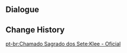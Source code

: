 {{Genius Invokation TCG Stage
|title        = Klee: Serious
|type         = Serious Showdown
|group        = Invitation Board
|character    = Klee
|requirement  = 7
|introduction = "I'm good at this!"<br>{{Color|bp|Special Rule: "Klee" starts with the Talent Card "Pounding Surprise" equipped.}}
|objective_1  = Achieve victory
|reward_1     = Lucky Coin*1000
|lineup       = Klee;Jean;Razor
|action       = Pounding Surprise;Witch's Scorching Hat;Sacrificial Fragments;White Iron Greatsword;Traveler's Handy Sword;Wagner;Starsigns;Calx's Arts;Changing Shifts;Parametric Transformer;Ellin;Jueyun Guoba;Northern Smoked Chicken;Minty Meat Rolls;Adventurer's Bandana;Pounding Surprise;Witch's Scorching Hat;Sacrificial Fragments;White Iron Greatsword;Traveler's Handy Sword;Wagner;Starsigns;Calx's Arts;Changing Shifts;Parametric Transformer;Ellin;Jueyun Guoba;Northern Smoked Chicken;Minty Meat Rolls;Adventurer's Bandana
}}

==Dialogue==
{{Transclude|Genius Invokation TCG/Stage/Klee|Serious Showdown}}

==Change History==
{{Change History|3.4}}

[[pt-br:Chamado Sagrado dos Sete:Klee - Oficial]]